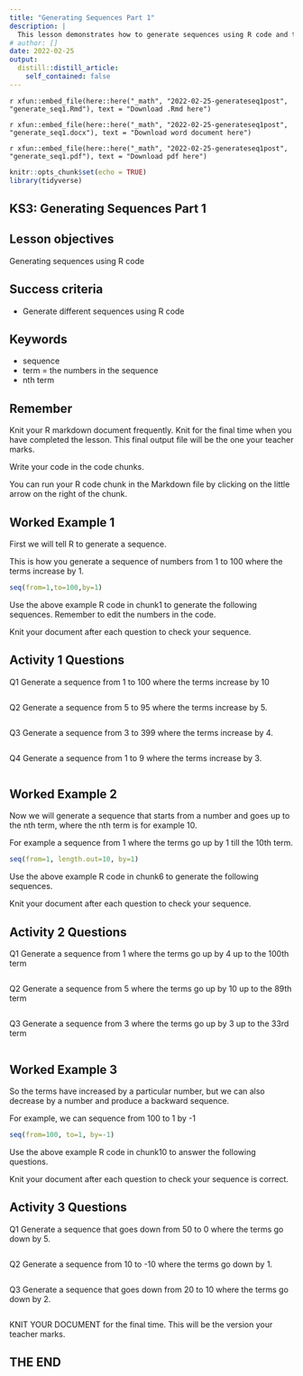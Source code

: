```yaml
---
title: "Generating Sequences Part 1"
description: |
  This lesson demonstrates how to generate sequences using R code and then provides activities for further practise.
# author: []
date: 2022-02-25
output:
  distill::distill_article:
    self_contained: false
---
```


`r xfun::embed_file(here::here("_math", "2022-02-25-generateseq1post", "generate_seq1.Rmd"), text = "Download .Rmd here")`

`r xfun::embed_file(here::here("_math", "2022-02-25-generateseq1post", "generate_seq1.docx"), text = "Download word document here")`

`r xfun::embed_file(here::here("_math", "2022-02-25-generateseq1post", "generate_seq1.pdf"), text = "Download pdf here")`

```r
knitr::opts_chunk$set(echo = TRUE)
library(tidyverse)
```

## KS3: Generating Sequences Part 1

## Lesson objectives
Generating sequences using R code

## Success criteria
* Generate different sequences using R code

## Keywords
* sequence
* term = the numbers in the sequence
* nth term


## Remember
Knit your R markdown document frequently.  Knit for the final time when you have completed the lesson.  This final output file will be the one your teacher marks.

Write your code in the code chunks.

You can run your R code chunk in the Markdown file by clicking on the little arrow on the right of the chunk.


## Worked Example 1

First we will tell R to generate a sequence.

This is how you generate a sequence of numbers from 1 to 100 where the terms increase by 1.
```r
seq(from=1,to=100,by=1)
```

Use the above example R code in chunk1 to generate the following sequences.  Remember to edit the numbers in the code. 

Knit your document after each question to check your sequence.

## Activity 1 Questions
Q1 Generate a sequence from 1 to 100 where the terms increase by 10

```r

```

Q2 Generate a sequence from 5 to 95 where the terms increase by 5.
```r

```

Q3 Generate a sequence from 3 to 399 where the terms increase by 4.
```r

```

Q4 Generate a sequence from 1 to 9 where the terms increase by 3.
```r

```


## Worked Example 2
Now we will generate a sequence that starts from a number and goes up to the nth term, where the nth term is for example 10.

For example a sequence from 1 where the terms go up by 1 till the 10th term.
```r
seq(from=1, length.out=10, by=1)
```

Use the above example R code in chunk6 to generate the following sequences.  

Knit your document after each question to check your sequence.

## Activity 2 Questions
Q1 Generate a sequence from 1 where the terms go up by 4 up to the 100th term

```r

```

Q2 Generate a sequence from 5 where the terms go up by 10 up to the 89th term
```r

```

Q3 Generate a sequence from 3 where the terms go up by 3 up to the 33rd term
```r

```


## Worked Example 3
So the terms have increased by a particular number, but we can also decrease by a number and produce a backward sequence.

For example, we can sequence from 100 to 1 by -1

```r
seq(from=100, to=1, by=-1)
```


Use the above example R code in chunk10 to answer the following questions.

Knit your document after each question to check your sequence is correct.

## Activity 3 Questions

Q1 Generate a sequence that goes down from 50 to 0 where the terms go down by 5.
```r

```

Q2 Generate a sequence from 10 to -10 where the terms go down by 1.
```r

```

Q3 Generate a sequence that goes down from 20 to 10 where the terms go down by 2.
```r

```


KNIT YOUR DOCUMENT for the final time.  This will be the version your teacher marks.

## THE END


